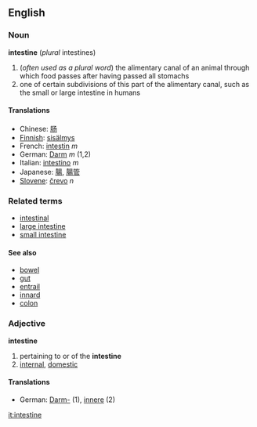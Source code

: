 ==English==
===Noun===
'''intestine''' (''plural'' intestines)
#(''often used as a plural word'') the alimentary canal of an animal through which food passes after having passed all stomachs
#one of certain subdivisions of this part of the alimentary canal, such as the small or large intestine in humans

====Translations====
*Chinese: [[肠]]
*[[Finnish]]: [[sisälmys]]
*French: [[intestin]] ''m''
*German: [[Darm]] ''m'' (1,2)
*Italian: [[intestino]] ''m''
*Japanese: [[腸]], [[腸管]]
*[[Slovene]]: [[črevo]] ''n''

===Related terms===
*[[intestinal]]
*[[large intestine]]
*[[small intestine]]

====See also====
*[[bowel]]
*[[gut]]
*[[entrail]]
*[[innard]]
*[[colon]]

===Adjective===
'''intestine'''
# pertaining to or of the '''intestine'''
# [[internal]], [[domestic]]
====Translations====
*German: [[Darm-]] (1), [[innere]] (2)


[[it:intestine]]
